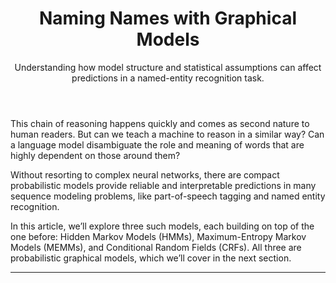 <Header>

# Naming Names with Graphical Models

<Abstract>
  Understanding how model structure and statistical assumptions can affect predictions in
  a named-entity recognition task.
</Abstract>

</Header>

<HeroImage />

This chain of reasoning happens quickly and comes as second nature to human readers. But can we teach a machine to reason in a similar way? Can a language model disambiguate the role and meaning of words that are highly dependent on those around them?

Without resorting to complex neural networks, there are compact probabilistic models provide reliable and interpretable predictions in many sequence modeling problems, like part-of-speech tagging and named entity recognition.

In this article, we’ll explore three such models, each building on top of the one before: Hidden Markov Models (HMMs), Maximum-Entropy Markov Models (MEMMs), and Conditional Random Fields (CRFs). All three are probabilistic graphical models, which we’ll cover in the next section.

---
